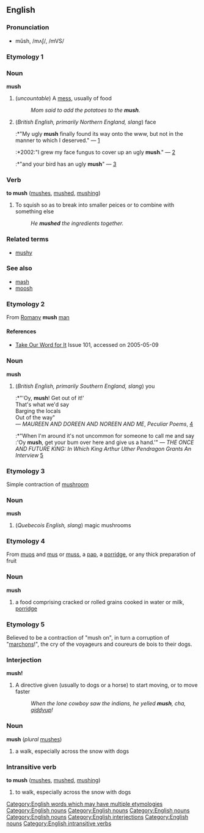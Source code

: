 ==English==
[[Category:English words which may have multiple etymologies]]
===Pronunciation===
*mŭsh, /mʌʃ/, /mVS/
===Etymology 1===
{{etystub}}
===Noun===
[[Category:English nouns]]
'''mush''' 
#(''uncountable'') A [[mess]], usually of food
#:''Mom said to add the potatoes to the '''mush'''.''
#(''British English, primarily Northern England, slang'') face
#:*"My ugly '''mush''' finally found its way onto the www, but not in the manner to which I deserved." &mdash; [http://owlfarm.pmgr.net/aspen/hst16.htm]
#:*2002:"I grew my face fungus to cover up an ugly '''mush'''." &mdash; [http://www.maggotdrowning.com/forum/topic.asp?ARCHIVE=true&TOPIC_ID=809]
#:*"and your bird has an ugly '''mush'''" &mdash; [http://b3ta.com/board/archive/21323/]
===Verb===
'''to mush'''  ([[mushes]], [[mushed]], [[mushing]])

# To squish so as to break into smaller peices or to combine with something else
#:''He '''mushed''' the ingredients together.''

===Related terms===
*[[mushy]]

===See also===
*[[mash]]
*[[moosh]]

===Etymology 2===
From [[Romany]] '''mush''' [[man]]
==== References ====
* [http://www.takeourword.com/Issue101.html Take Our Word for It] Issue 101, accessed on 2005-05-09
===Noun===
[[Category:English nouns]]
'''mush''' 
#(''British English, primarily Southern England, slang'') you
#:*"'Oy, '''mush'''! Get out of it!'<br>That's what we'd say<br>Barging the locals<br>Out of the way"<br>&mdash; ''MAUREEN AND DOREEN AND NOREEN AND ME'', ''Peculiar Poems'', [http://www.jclamb.com/]
#:*"When I'm around it's not uncommon for someone to call me and say :'Oy '''mush''', get your bum over here and give us a hand.'" &mdash; ''THE ONCE AND FUTURE KING: In Which King Arthur Uther Pendragon Grants An Interview'' [http://arthurpendragon.ukonline.co.uk/arthur.html]

===Etymology 3===
Simple contraction of [[mushroom]]
===Noun===
[[Category:English nouns]]
'''mush''' 
#(''Quebecois English, slang'') magic mushrooms

===Etymology 4===
From {{OHG.}} [[muos]] and {{Gael.}} [[mus]] or [[muss]], a [[pap]], a [[porridge]], or any thick preparation of fruit
===Noun===
[[Category:English nouns]]
'''mush''' 
# a food comprising cracked or rolled grains cooked in water or milk, [[porridge]]

===Etymology 5===
Believed to be a contraction of "mush on", in turn a corruption of {{F.}} "[[marchons]]!", the cry of the voyageurs and coureurs de bois to their dogs.
===Interjection===
[[Category:English interjections]]
'''mush!'''

#A directive given (usually to dogs or a horse) to start moving, or to move faster
#:''When the lone cowboy saw the indians, he yelled '''mush''', cha, [[giddyup]]!''
===Noun===
[[Category:English nouns]]
'''mush'''  (''plural'' [[mushes]])

# a walk, especially across the snow with dogs
===Intransitive verb===
[[Category:English intransitive verbs]]
'''to mush'''  ([[mushes]], [[mushed]], [[mushing]])

# to walk, especially across the snow with dogs